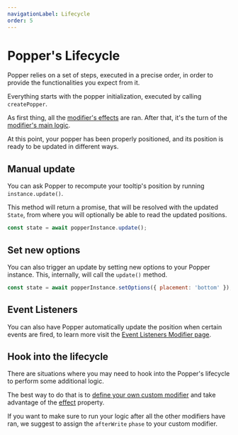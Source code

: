 ```yaml
---
navigationLabel: Lifecycle
order: 5
---
```


# Popper's Lifecycle

Popper relies on a set of steps, executed in a precise order, in order to
provide the functionalities you expect from it.

Everything starts with the popper initialization, executed by calling
`createPopper`.

As first thing, all the [modifier's effects](../modifiers/#effect) are ran.
After that, it's the turn of the [modifier's main logic](../modifiers/#fn).

At this point, your popper has been properly positioned, and its position is
ready to be updated in different ways.

## Manual update

You can ask Popper to recompute your tooltip's position by running
`instance.update()`.

This method will return a promise, that will be resolved with the updated
`State`, from where you will optionally be able to read the updated positions.

```js
const state = await popperInstance.update();
```

## Set new options

You can also trigger an update by setting new options to your Popper instance.
This, internally, will call the `update()` method.

```js
const state = await popperInstance.setOptions({ placement: 'bottom' });
```

## Event Listeners

You can also have Popper automatically update the position when certain events
are fired, to learn more visit the
[Event Listeners Modifier page](../modifiers/event-listeners/).

## Hook into the lifecycle

There are situations where you may need to hook into the Popper's lifecycle to
perform some additional logic.

The best way to do that is to
[define your own custom modifier](../modifiers/#custom-modifiers) and take
advantage of the [effect](../modifiers/#effect) property.

If you want to make sure to run your logic after all the other modifiers have
ran, we suggest to assign the `afterWrite` `phase` to your custom modifier.

